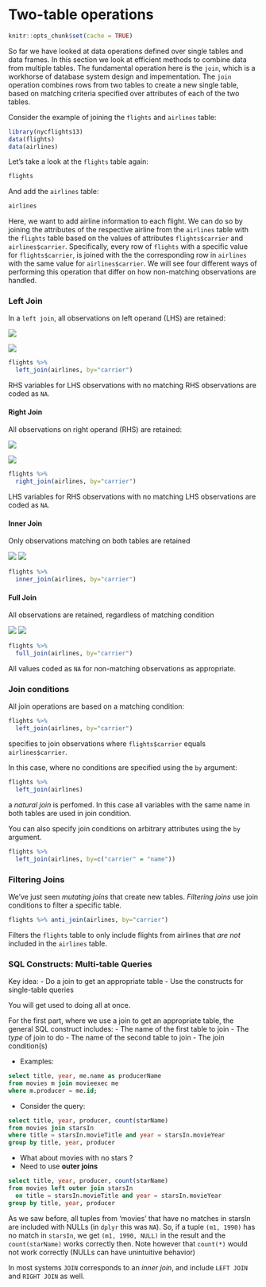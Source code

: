 # Two-table operations

```r
knitr::opts_chunk$set(cache = TRUE)
```

So far we have looked at data operations defined over single tables and data frames. In this section we look at efficient methods to combine data from multiple tables. The fundamental operation here is the `join`, which is a workhorse of database system design and impementation. The `join` operation combines rows from two tables to create a new single table, based on matching criteria specified over attributes of each of the two tables. 

Consider the example of joining the `flights` and `airlines` table:

```r
library(nycflights13)
data(flights)
data(airlines)
```

Let's take a look at the `flights` table again:

```r
flights
```

And add the `airlines` table:

```r
airlines
```

Here, we want to add airline information to each flight. We can do so by joining the attributes of the respective airline from the `airlines` table with the `flights` table based on the values of attributes `flights$carrier` and `airlines$carrier`. 
Specifically, every row of `flights` with a specific value for `flights$carrier`, is joined with the the corresponding row in `airlines` with the same value for `airlines$carrier`. We will see four different ways of performing this operation that differ on how non-matching observations are handled.

### Left Join 

In a `left join`, all observations on left operand (LHS) are retained:

![](img/join_lhs.png)

![](img/left_join.png)

```r
flights %>%
  left_join(airlines, by="carrier")
```

RHS variables for LHS observations with no matching RHS observations are coded as `NA`.

####  Right Join

All observations on right operand (RHS) are retained:

![](img/join_lhs.png)

![](img/right_join.png)

```r
flights %>%
  right_join(airlines, by="carrier")
```

LHS variables for RHS observations with no matching LHS observations are coded as `NA`.

#### Inner Join

Only observations matching on both tables are retained

![](img/join_lhs.png)
![](img/inner_join.png)

```r
flights %>%
  inner_join(airlines, by="carrier")
```



#### Full Join 

All observations are retained, regardless of matching condition

![](img/join_lhs.png)
![](img/full_join.png)

```r
flights %>%
  full_join(airlines, by="carrier")
```

All values coded as `NA` for non-matching observations as appropriate.

### Join conditions

All join operations are based on a matching condition:

```r
flights %>%
  left_join(airlines, by="carrier")
```

specifies to join observations where `flights$carrier` equals `airlines$carrier`.


In this case, where no conditions are specified using the `by` argument:

```r
flights %>%
  left_join(airlines)
```

a *natural join* is perfomed. In this case all variables with the same name in both tables are used in join condition.

You can also specify join conditions on arbitrary attributes using the `by` argument.

```r
flights %>%
  left_join(airlines, by=c("carrier" = "name"))
```


### Filtering Joins

We've just seen *mutating joins* that create new tables. *Filtering joins* use join conditions to filter a specific table.

```r
flights %>% anti_join(airlines, by="carrier")
```

Filters the `flights` table to only include flights from airlines that
*are not* included in the `airlines` table.

### SQL Constructs: Multi-table Queries

Key idea: 
    - Do a join to get an appropriate table
    - Use the constructs for single-table queries

You will get used to doing all at once.

For the first part, where we use a join to get an appropriate table, the general SQL construct includes:
  - The name of the first table to join
  - The _type_ of join to do
  - The name of the second table to join
  - The join condition(s)
  
- Examples:

```sql
select title, year, me.name as producerName 
from movies m join movieexec me
where m.producer = me.id;
```

- Consider the query:

```sql
select title, year, producer, count(starName) 
from movies join starsIn
where title = starsIn.movieTitle and year = starsIn.movieYear
group by title, year, producer
```
     
- What about movies with no stars ? 
- Need to use **outer joins**


```sql
select title, year, producer, count(starName) 
from movies left outer join starsIn
  on title = starsIn.movieTitle and year = starsIn.movieYear
group by title, year, producer
```

As we saw before, all tuples from 'movies' that have no matches in starsIn are included with NULLs (in `dplyr` this was `NA`).
So, if a tuple `(m1, 1990)` has no match in `starsIn`, we get `(m1, 1990, NULL)` in the result and the `count(starName)` works correctly then. Note however that `count(*)` would not work correctly (NULLs can have unintuitive behavior)

In most systems `JOIN` corresponds to an _inner join_, and include `LEFT JOIN` and `RIGHT JOIN` as well.

